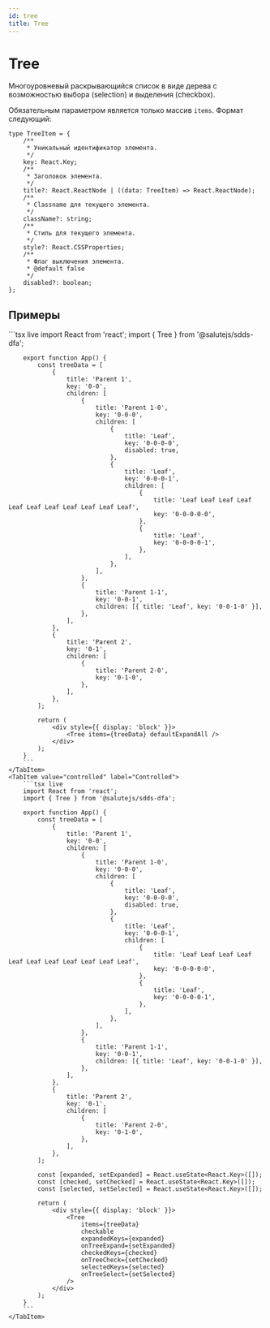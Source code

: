 ```yaml
---
id: tree
title: Tree
---
```



# Tree
Многоуровневый раскрывающийся список в виде дерева с возможностью выбора (selection) и выделения (checkbox).

<PropsTable name="Tree" />

Обязательным параметром является только массив `items`. Формат следующий:

```tsx
type TreeItem = {
    /**
     * Уникальный идентификатор элемента.
     */
    key: React.Key;
    /**
     * Заголовок элемента.
     */
    title?: React.ReactNode | ((data: TreeItem) => React.ReactNode);
    /**
     * Classname для текущего элемента.
     */
    className?: string;
    /**
     * Стиль для текущего элемента.
     */
    style?: React.CSSProperties;
    /**
     * Флаг выключения элемента.
     * @default false
     */
    disabled?: boolean;
};
```

## Примеры

<Tabs>
    <TabItem value="uncontrolled" label="Uncontrolled" default>
        ```tsx live
        import React from 'react';
        import { Tree } from '@salutejs/sdds-dfa';

        export function App() {
            const treeData = [
                {
                    title: 'Parent 1',
                    key: '0-0',
                    children: [
                        {
                            title: 'Parent 1-0',
                            key: '0-0-0',
                            children: [
                                {
                                    title: 'Leaf',
                                    key: '0-0-0-0',
                                    disabled: true,
                                },
                                {
                                    title: 'Leaf',
                                    key: '0-0-0-1',
                                    children: [
                                        {
                                            title: 'Leaf Leaf Leaf Leaf Leaf Leaf Leaf Leaf Leaf Leaf Leaf',
                                            key: '0-0-0-0-0',
                                        },
                                        {
                                            title: 'Leaf',
                                            key: '0-0-0-0-1',
                                        },
                                    ],
                                },
                            ],
                        },
                        {
                            title: 'Parent 1-1',
                            key: '0-0-1',
                            children: [{ title: 'Leaf', key: '0-0-1-0' }],
                        },
                    ],
                },
                {
                    title: 'Parent 2',
                    key: '0-1',
                    children: [
                        {
                            title: 'Parent 2-0',
                            key: '0-1-0',
                        },
                    ],
                },
            ];

            return (
                <div style={{ display: 'block' }}>
                    <Tree items={treeData} defaultExpandAll />
                </div>
            );
        }
        ```
    </TabItem>
    <TabItem value="controlled" label="Controlled">
        ```tsx live
        import React from 'react';
        import { Tree } from '@salutejs/sdds-dfa';

        export function App() {
            const treeData = [
                {
                    title: 'Parent 1',
                    key: '0-0',
                    children: [
                        {
                            title: 'Parent 1-0',
                            key: '0-0-0',
                            children: [
                                {
                                    title: 'Leaf',
                                    key: '0-0-0-0',
                                    disabled: true,
                                },
                                {
                                    title: 'Leaf',
                                    key: '0-0-0-1',
                                    children: [
                                        {
                                            title: 'Leaf Leaf Leaf Leaf Leaf Leaf Leaf Leaf Leaf Leaf Leaf',
                                            key: '0-0-0-0-0',
                                        },
                                        {
                                            title: 'Leaf',
                                            key: '0-0-0-0-1',
                                        },
                                    ],
                                },
                            ],
                        },
                        {
                            title: 'Parent 1-1',
                            key: '0-0-1',
                            children: [{ title: 'Leaf', key: '0-0-1-0' }],
                        },
                    ],
                },
                {
                    title: 'Parent 2',
                    key: '0-1',
                    children: [
                        {
                            title: 'Parent 2-0',
                            key: '0-1-0',
                        },
                    ],
                },
            ];

            const [expanded, setExpanded] = React.useState<React.Key>([]);
            const [checked, setChecked] = React.useState<React.Key>([]);
            const [selected, setSelected] = React.useState<React.Key>([]);

            return (
                <div style={{ display: 'block' }}>
                    <Tree
                        items={treeData}
                        checkable
                        expandedKeys={expanded}
                        onTreeExpand={setExpanded}
                        checkedKeys={checked}
                        onTreeCheck={setChecked}
                        selectedKeys={selected}
                        onTreeSelect={setSelected}
                    />
                </div>
            );
        }
        ```
    </TabItem>
</Tabs>

